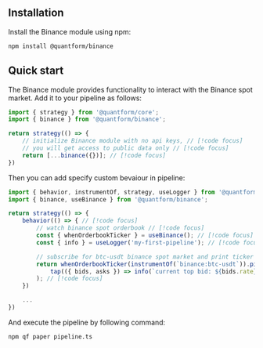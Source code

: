 ## Installation

Install the Binance module using npm:

```bash
npm install @quantform/binance
```

## Quick start

The Binance module provides functionality to interact with the Binance spot market. Add it to your pipeline as follows:

```typescript
import { strategy } from '@quantform/core';
import { binance } from '@quantform/binance';

return strategy(() => {
    // initialize Binance module with no api keys, // [!code focus]
    // you will get access to public data only // [!code focus]
    return [...binance({})]; // [!code focus]
})
```

Then you can add specify custom bevaiour in pipeline:

```typescript
import { behavior, instrumentOf, strategy, useLogger } from '@quantform/core';
import { binance, useBinance } from '@quantform/binance';

return strategy(() => {
    behavior(() => { // [!code focus]
        // watch binance spot orderbook // [!code focus]
        const { whenOrderbookTicker } = useBinance(); // [!code focus]
        const { info } = useLogger('my-first-pipeline'); // [!code focus]

        // subscribe for btc-usdt binance spot market and print ticker values // [!code focus]
        return whenOrderbookTicker(instrumentOf(`binance:btc-usdt`)).pipe( // [!code focus]
            tap(({ bids, asks }) => info(`current top bid: ${bids.rate}, ask: ${asks.rate}`)) // [!code focus]
        ); // [!code focus]
    })

    ...
})
```

And execute the pipeline by following command:

```bash
npm qf paper pipeline.ts
```